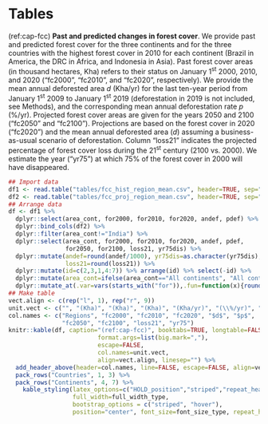 # Tables {-}

<!-------------------------------------------------->
<!-- Historical and projected forest cover change -->
<!-------------------------------------------------->

(ref:cap-fcc) **Past and predicted changes in forest cover**. We provide past and predicted forest cover for the three continents and for the three countries with the highest forest cover in 2010 for each continent (Brazil in America, the DRC in Africa, and Indonesia in Asia). Past forest cover areas (in thousand hectares, Kha) refers to their status on January 1^st^ 2000, 2010, and 2020 ("fc2000", "fc2010", and "fc2020", respectively). We provide the mean annual deforested area $d$ (Kha/yr) for the last ten-year period from January 1^st^ 2009 to January 1^st^ 2019 (deforestation in 2019 is not included, see Methods), and the corresponding mean annual deforestation rate $p$ (%/yr). Projected forest cover areas are given for the years 2050 and 2100 ("fc2050" and "fc2100"). Projections are based on the forest cover in 2020 ("fc2020") and the mean annual deforested area ($d$) assuming a business-as-usual scenario of deforestation. Column "loss21" indicates the projected percentage of forest cover loss during the 21^st^ century (2100 vs. 2000). We estimate the year ("yr75") at which 75% of the forest cover in 2000 will have disappeared.\vspace{0.5cm} 

```r
## Import data
df1 <- read.table("tables/fcc_hist_region_mean.csv", header=TRUE, sep=",")
df2 <- read.table("tables/fcc_proj_region_mean.csv", header=TRUE, sep=",")
## Arrange data
df <- df1 %>%
  dplyr::select(area_cont, for2000, for2010, for2020, andef, pdef) %>%
  dplyr::bind_cols(df2) %>%
  dplyr::filter(area_cont!="India") %>%
  dplyr::select(area_cont, for2000, for2010, for2020, andef, pdef,
                for2050, for2100, loss21, yr75dis) %>%
  dplyr::mutate(andef=round(andef/1000), yr75dis=as.character(yr75dis),
                loss21=round(loss21)) %>%
  dplyr::mutate(id=c(2,3,1,4:7)) %>% arrange(id) %>% select(-id) %>%
  dplyr::mutate(area_cont=ifelse(area_cont=="All continents", "All cont.", area_cont)) %>%
  dplyr::mutate_at(.var=vars(starts_with("for")),.fun=function(x){round(x/1000)})
## Make table
vect.align <- c(rep("l", 1), rep("r", 9))
unit.vect <- c("", "(Kha)", "(Kha)", "(Kha)", "(Kha/yr)", "(\\%/yr)", "(Kha)", "(Kha)", "(\\%)", "")
col.names <- c("Regions", "fc2000", "fc2010", "fc2020", "$d$", "$p$",
               "fc2050", "fc2100", "loss21", "yr75")
knitr::kable(df, caption="(ref:cap-fcc)", booktabs=TRUE, longtable=FALSE,
						 format.args=list(big.mark=","),
						 escape=FALSE,
						 col.names=unit.vect,
						 align=vect.align, linesep="") %>%
  add_header_above(header=col.names, line=FALSE, escape=FALSE, align=vect.align) %>%
  pack_rows("Countries", 1, 3) %>%
  pack_rows("Continents", 4, 7) %>%
	kable_styling(latex_options=c("HOLD_position","striped","repeat_header"),
	              full_width=full_width_type,
	              bootstrap_options = c("striped", "hover"),
	              position="center", font_size=font_size_type, repeat_header_method="replace")
```

\newpage
